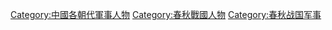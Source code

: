 {{Catnav|頁面分類|人物|職業|各职业中国人|中國軍事人物}}
{{Catnav|頁面分類|人物|各國人物|各國軍事人物|中國軍事人物}}
{{Catnav|頁面分類|...|周朝|春秋战国|春秋戰國人物}}
{{Catnav|頁面分類|...|中国朝代|各朝代中国人|春秋戰國人物}}

[[Category:中國各朝代軍事人物|Category:中國各朝代軍事人物]]
[[Category:春秋戰國人物|Category:春秋戰國人物]]
[[Category:春秋战国军事|Category:春秋战国军事]]